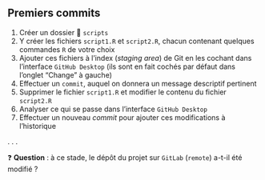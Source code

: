 :::{.callout-tip collapse="true" icon=false}
## Premiers commits

:::{.incremental}
1. Créer un dossier 📁 `scripts`
2. Y créer les fichiers `script1.R` et `script2.R`, chacun contenant quelques commandes `R` de votre choix
3. Ajouter ces fichiers à l'index (*staging area*) de Git en les cochant dans l'interface `GitHub Desktop` (ils sont en fait cochés par défaut dans l'onglet "Change" à gauche)
4. Effectuer un `commit`, auquel on donnera un message descriptif pertinent
5. Supprimer le fichier `script1.R` et modifier le contenu du fichier `script2.R`
6. Analyser ce qui se passe dans l'interface `GitHub Desktop`
7. Effectuer un nouveau *commit* pour ajouter ces modifications à l'historique
:::
:::

. . .

❓ **Question** : à ce stade, le dépôt du projet sur `GitLab` (`remote`) a-t-il été modifié ?
